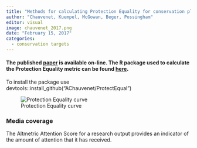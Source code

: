 ```yaml
---
title: "Methods for calculating Protection Equality for conservation planning"
author: "Chauvenet, Kuempel, McGowan, Beger, Possingham"
editor: visual
image: chauvenet_2017.png
date: "February 15, 2017"
categories:
  - conservation targets
---
```


#### The published [paper](https://journals.plos.org/plosone/article?id=10.1371/journal.pone.0171591) is available on-line. The R package used to calculate the Protection Equality metric can be found [here](https://github.com/AChauvenet/ProtectEqual).

To install the package use devtools::install_github("AChauvenet/ProtectEqual")

![Protection Equality curve](chauvenet_2017.png)

### Media coverage

The Altmetric Attention Score for a research output provides an indicator of the amount of attention that it has received.

```{=html}
<script type="text/javascript" src="https://d1bxh8uas1mnw7.cloudfront.net/assets/embed.js"></script>
```
::: {.altmetric-embed data-badge-type="medium-donut" data-badge-details="right" data-doi="10.1371/journal.pone.0171591"}
:::
